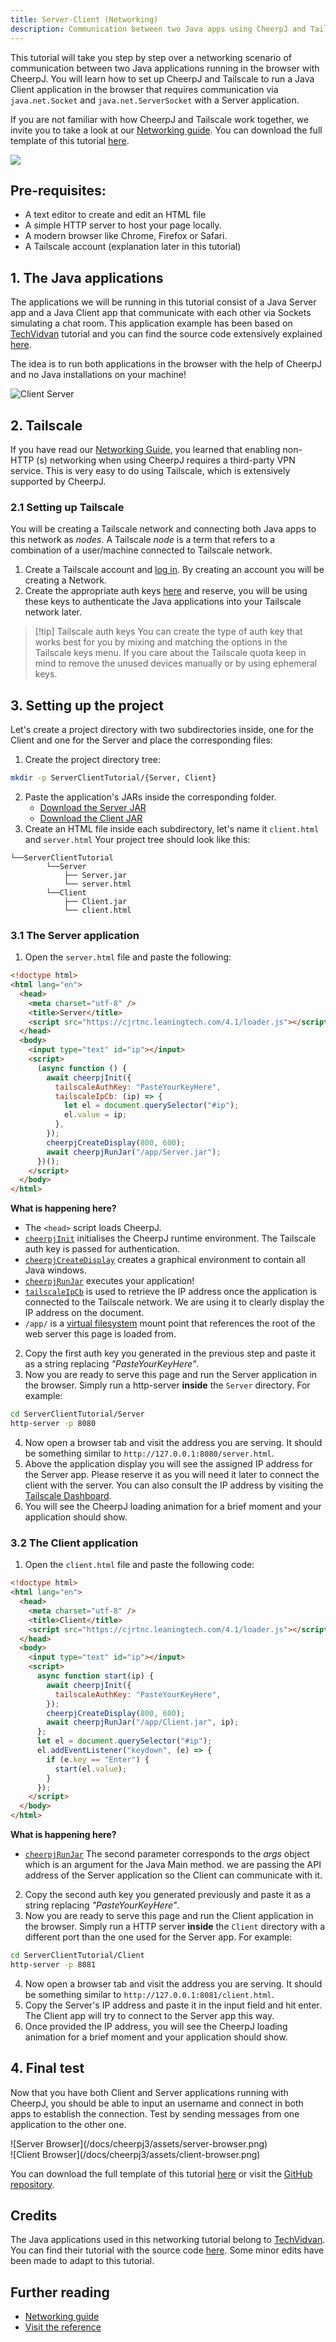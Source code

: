```yaml
---
title: Server-Client (Networking)
description: Communication between two Java apps using CheerpJ and Tailscale.
---
```


This tutorial will take you step by step over a networking scenario of communication between two Java applications running in the browser with CheerpJ. You will learn how to set up CheerpJ and Tailscale to run a Java Client application in the browser that requires communication via `java.net.Socket` and `java.net.ServerSocket` with a Server application.

If you are not familiar with how CheerpJ and Tailscale work together, we invite you to take a look at our [Networking guide]. You can download the full template of this tutorial [here](/docs/cheerpj3/tutorials/ServerClientTutorial.zip).

<img src="/docs/cheerpj3/assets/Tailscale_P2P.png"></img>

## Pre-requisites:

- A text editor to create and edit an HTML file
- A simple HTTP server to host your page locally.
- A modern browser like Chrome, Firefox or Safari.
- A Tailscale account (explanation later in this tutorial)

## 1. The Java applications

The applications we will be running in this tutorial consist of a Java Server app and a Java Client app that communicate with each other via Sockets simulating a chat room. This application example has been based on [TechVidvan] tutorial and you can find the source code extensively explained [here](https://techvidvan.com/tutorials/java-chat-application/).

The idea is to run both applications in the browser with the help of CheerpJ and no Java installations on your machine!

![Client Server](/docs/cheerpj3/assets/client-server.png)

## 2. Tailscale

If you have read our [Networking Guide], you learned that enabling non-HTTP (s) networking when using CheerpJ requires a third-party VPN service. This is very easy to do using Tailscale, which is extensively supported by CheerpJ.

### 2.1 Setting up Tailscale

You will be creating a Tailscale network and connecting both Java apps to this network as _nodes_. A Tailscale _node_ is a term that refers to a combination of a user/machine connected to Tailscale network.

1.  Create a Tailscale account and [log in](https://login.tailscale.com/). By creating an account you will be creating a Network.
2.  Create the appropriate auth keys [here](https://login.tailscale.com/admin/settings/keys) and reserve, you will be using these keys to authenticate the Java applications into your Tailscale network later.

> [!tip] Tailscale auth keys
> You can create the type of auth key that works best for you by mixing and matching the options in the Tailscale keys menu. If you care about the Tailscale quota keep in mind to remove the unused devices manually or by using ephemeral keys.

## 3. Setting up the project

Let's create a project directory with two subdirectories inside, one for the Client and one for the Server and place the corresponding files:

1. Create the project directory tree:

```bash
mkdir -p ServerClientTutorial/{Server, Client}
```

2. Paste the application's JARs inside the corresponding folder.
   - [Download the Server JAR](/docs/cheerpj3/tutorials/Server.jar)
   - [Download the Client JAR](/docs/cheerpj3/tutorials/Client.jar)
1. Create an HTML file inside each subdirectory, let's name it `client.html` and `server.html`
   Your project tree should look like this:

```
└──ServerClientTutorial
		└──Server
		    ├── Server.jar
		    └── server.html
		└──Client
		    ├── Client.jar
		    └── client.html
```

### 3.1 The Server application

1. Open the `server.html` file and paste the following:

```html title="server.html" {6, 12-20}
<!doctype html>
<html lang="en">
  <head>
    <meta charset="utf-8" />
    <title>Server</title>
    <script src="https://cjrtnc.leaningtech.com/4.1/loader.js"></script>
  </head>
  <body>
    <input type="text" id="ip"></input>
    <script>
      (async function () {
        await cheerpjInit({
          tailscaleAuthKey: "PasteYourKeyHere",
          tailscaleIpCb: (ip) => {
            let el = document.querySelector("#ip");
            el.value = ip;
          },
        });
        cheerpjCreateDisplay(800, 600);
        await cheerpjRunJar("/app/Server.jar");
      })();
    </script>
  </body>
</html>
```

**What is happening here?**

- The `<head>` script loads CheerpJ.
- [`cheerpjInit`] initialises the CheerpJ runtime environment. The Tailscale auth key is passed for authentication.
- [`cheerpjCreateDisplay`] creates a graphical environment to contain all Java windows.
- [`cheerpjRunJar`] executes your application!
- [`tailscaleIpCb`] is used to retrieve the IP address once the application is connected to the Tailscale network. We are using it to clearly display the IP address on the document.
- `/app/` is a [virtual filesystem] mount point that references the root of the web server this page is loaded from.

2. Copy the first auth key you generated in the previous step and paste it as a string replacing _"PasteYourKeyHere"_.
3. Now you are ready to serve this page and run the Server application in the browser. Simply run a http-server **inside** the `Server` directory. For example:

```bash
cd ServerClientTutorial/Server
http-server -p 8080
```

4. Now open a browser tab and visit the address you are serving. It should be something similar to `http://127.0.0.1:8080/server.html`.
5. Above the application display you will see the assigned IP address for the Server app. Please reserve it as you will need it later to connect the client with the server. You can also consult the IP address by visiting the [Tailscale Dashboard](https://login.tailscale.com/admin/machines).
6. You will see the CheerpJ loading animation for a brief moment and your application should show.

### 3.2 The Client application

1. Open the `client.html` file and paste the following code:

```html title="client.html" {16}
<!doctype html>
<html lang="en">
  <head>
    <meta charset="utf-8" />
    <title>Client</title>
    <script src="https://cjrtnc.leaningtech.com/4.1/loader.js"></script>
  </head>
  <body>
    <input type="text" id="ip"></input>
    <script>
      async function start(ip) {
        await cheerpjInit({
          tailscaleAuthKey: "PasteYourKeyHere",
        });
        cheerpjCreateDisplay(800, 600);
        await cheerpjRunJar("/app/Client.jar", ip);
      };
      let el = document.querySelector("#ip");
      el.addEventListener("keydown", (e) => {
        if (e.key == "Enter") {
          start(el.value);
        }
      });
    </script>
  </body>
</html>
```

**What is happening here?**

- [`cheerpjRunJar`] The second parameter corresponds to the _args_ object which is an argument for the Java Main method. we are passing the API address of the Server application so the Client can communicate with it.

2. Copy the second auth key you generated previously and paste it as a string replacing _"PasteYourKeyHere"_.
3. Now you are ready to serve this page and run the Client application in the browser. Simply run a HTTP server **inside** the `Client` directory with a different port than the one used for the Server app. For example:

```bash
cd ServerClientTutorial/Client
http-server -p 8081
```

4. Now open a browser tab and visit the address you are serving. It should be something similar to `http://127.0.0.1:8081/client.html`.
5. Copy the Server's IP address and paste it in the input field and hit enter. The Client app will try to connect to the Server app this way.
6. Once provided the IP address, you will see the CheerpJ loading animation for a brief moment and your application should show.

## 4. Final test

Now that you have both Client and Server applications running with CheerpJ, you should be able to input an username and connect in both apps to establish the connection. Test by sending messages from one application to the other one.

<div class="flex flex-row">
	<div class="w-1/2 mr-1 md:mr-2">
		![Server Browser](/docs/cheerpj3/assets/server-browser.png)
	</div>

  <div class="w-1/2 ml-1 md:ml-2">
  	![Client Browser](/docs/cheerpj3/assets/client-browser.png)
  </div>
</div>

You can download the full template of this tutorial [here](/docs/cheerpj3/tutorials/ServerClientTutorial.zip) or visit the [GitHub repository](https://github.com/leaningtech/cheerpj-meta/tree/main/examples/Server-Client).

## Credits

The Java applications used in this networking tutorial belong to [TechVidvan]. You can find their tutorial with the source code [here](https://techvidvan.com/tutorials/java-chat-application/). Some minor edits have been made to adapt to this tutorial.

## Further reading

- [Networking guide]
- [Visit the reference](/docs/reference)

[Networking guide]: /docs/guides/Networking
[TechVidvan]: https://techvidvan.com/tutorials/
[Run a Java app]: /docs/getting-started/Java-app
[`cheerpjInit`]: /docs/reference/cheerpjInit
[`cheerpjCreateDisplay`]: /docs/reference/cheerpjCreateDisplay
[`cheerpjRunJar`]: /docs/reference/cheerpjRunJar
[virtual filesystem]: /docs/guides/File-System-support
[`tailscaleAuthKey`]: /docs/reference/cheerpjInit#tailscaleauthkey
[`tailscaleIpCb`]: /docs/reference/cheerpjInit#tailscaleipcb
